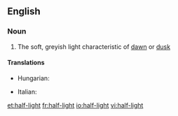 ==English==

===Noun===
{{en-noun|sg=[[half]]-[[light]]|-}}

# The soft, greyish light characteristic of [[dawn]] or [[dusk]]

====Translations====
{{trans-top|the soft, greyish light characteristic of dawn or dusk}}
* Hungarian: {{t+|hu|félhomály}}
{{trans-mid}}
* Italian: {{t-|it|semioscurità|f}}
{{trans-bottom}}

[[et:half-light]]
[[fr:half-light]]
[[io:half-light]]
[[vi:half-light]]